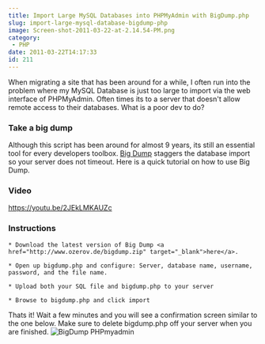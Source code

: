 ```yaml
---
title: Import Large MySQL Databases into PHPMyAdmin with BigDump.php
slug: import-large-mysql-database-bigdump-php
image: Screen-shot-2011-03-22-at-2.14.54-PM.png
category:
 - PHP
date: 2011-03-22T14:17:33
id: 211
---
```


When migrating a site that has been around for a while, I often run into the problem where my MySQL Database is just too large to import via the web interface of PHPMyAdmin. Often times its to a server that doesn't allow remote access to their databases. What is a poor dev to do?

### Take a big dump

Although this script has been around for almost 9 years, its still an essential tool for every developers toolbox. [Big Dump](http://www.ozerov.de/bigdump.php) staggers the database import so your server does not timeout. Here is a quick tutorial on how to use Big Dump.

### Video

https://youtu.be/2JEkLMKAUZc

### Instructions

```
* Download the latest version of Big Dump <a href="http://www.ozerov.de/bigdump.zip" target="_blank">here</a>.

* Open up bigdump.php and configure: Server, database name, username, password, and the file name.

* Upload both your SQL file and bigdump.php to your server

* Browse to bigdump.php and click import
```

Thats it! Wait a few minutes and you will see a confirmation screen similar to the one below. Make sure to delete bigdump.php off your server when you are finished. ![](Screen-shot-2011-03-22-at-2.09.25-PM.png "BigDump PHPmyadmin")